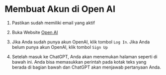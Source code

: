# Membuat Akun di Open AI


1. Pastikan sudah memiliki email yang aktif

2. Buka Website [Open AI](https://chat.openai.com/auth/login)

<Screenshot src={loginPage} alt="Home Page" />

3. Jika Anda sudah punya akun OpenAI, klik tombol `Log In`. Jika Anda belum punya akun OpenAI, klik tombol `Sign Up`

4. Setelah masuk ke ChatGPT, Anda akan menemukan halaman seperti di bawah ini. Anda bisa memasukkan perintah pada kotak teks yang berada di bagian bawah dan ChatGPT akan menjawab pertanyaan Anda.

<Screenshot src={startChat} alt="Start Chat" />